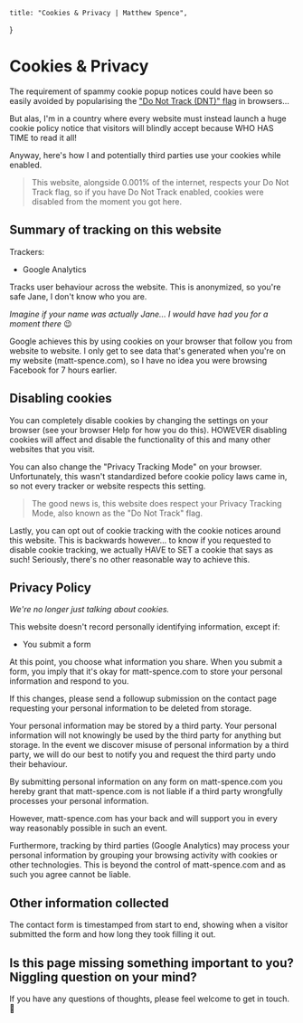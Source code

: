 
    title: "Cookies & Privacy | Matthew Spence",
}

<div className="container mx-auto max-w-5xl text-center">
    <div className="inline-block max-w-3xl">
        <Cookies/>
    </div>
</div>

<XlContainer>

# Cookies & Privacy

The requirement of spammy cookie popup notices could have been so easily avoided by popularising the ["Do Not Track (DNT)" flag](https://en.wikipedia.org/wiki/Do_Not_Track) in browsers...

But alas, I'm in a country where every website must instead launch a huge cookie policy notice that visitors will
blindly accept because WHO HAS TIME to read it all!

Anyway, here's how I and potentially third parties use your cookies while enabled.

> This website, alongside 0.001% of the internet, respects your Do Not Track flag, so if you have Do Not Track enabled, cookies were disabled from the moment you got here.

</XlContainer>

<XlContainer>

## Summary of tracking on this website

Trackers:

* Google Analytics

Tracks user behaviour across the website. This is anonymized, so you're safe Jane, I don't know who you are.

*Imagine if your name was actually Jane... I would have had you for a moment there* 😉

Google achieves this by using cookies on your browser that follow you from website to website. I only get to see data that's generated
when you're on my website (matt-spence.com), so I have no idea you were browsing Facebook for 7 hours earlier.

## Disabling cookies

You can completely disable cookies by changing the settings on your browser (see your browser Help for how you do this).
HOWEVER disabling cookies will affect and disable the functionality of this and many other websites that you visit.

You can also change the "Privacy Tracking Mode" on your browser. Unfortunately, this wasn't standardized before cookie policy laws came in,
so not every tracker or website respects this setting.

> The good news is, this website does respect your Privacy Tracking Mode, also known as the "Do Not Track" flag.

Lastly, you can opt out of cookie tracking with the cookie notices around this website. This is backwards however... to know if you requested
to disable cookie tracking, we actually HAVE to SET a cookie that says as such! Seriously, there's no other reasonable way to achieve this.

## Privacy Policy

*We're no longer just talking about cookies.*

This website doesn't record personally identifying information, except if:

* You submit a form

At this point, you choose what information you share.
When you submit a form, you imply that it's okay for matt-spence.com to store your personal information and respond to you.

If this changes, please send a followup submission on the contact page requesting your personal information to be deleted from storage.

Your personal information may be stored by a third party. Your personal information will not knowingly be used by the third party for anything but storage.
In the event we discover misuse of personal information by a third party, we will do our best to notify you and request the third party undo their behaviour.

By submitting personal information on any form on matt-spence.com you hereby grant that matt-spence.com is not liable if a third party wrongfully processes your personal information.

However, matt-spence.com has your back and will support you in every way reasonably possible in such an event.

Furthermore, tracking by third parties (Google Analytics) may process your personal information by grouping your browsing activity with cookies or other technologies.
This is beyond the control of matt-spence.com and as such you agree cannot be liable.

## Other information collected

The contact form is timestamped from start to end, showing when a visitor submitted the form and how long they took filling it out.

## Is this page missing something important to you? Niggling question on your mind?

If you have any questions of thoughts, please feel welcome to get in touch. 👋

</XlContainer>

